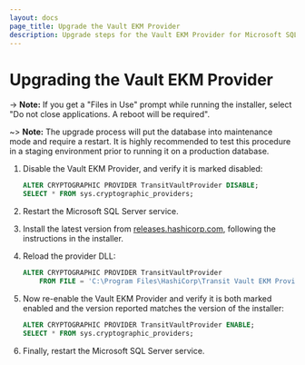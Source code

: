 ```yaml
---
layout: docs
page_title: Upgrade the Vault EKM Provider
description: Upgrade steps for the Vault EKM Provider for Microsoft SQL Server.
---
```


# Upgrading the Vault EKM Provider

-> **Note:** If you get a "Files in Use" prompt while running the installer, select
    "Do not close applications. A reboot will be required".

~> **Note:** The upgrade process will put the database into maintenance mode and
    require a restart. It is highly recommended to test this procedure in a
    staging environment prior to running it on a production database.

1. Disable the Vault EKM Provider, and verify it is marked disabled:

    ```sql
    ALTER CRYPTOGRAPHIC PROVIDER TransitVaultProvider DISABLE;
    SELECT * FROM sys.cryptographic_providers;
    ```

1. Restart the Microsoft SQL Server service.
1. Install the latest version from [releases.hashicorp.com][releases], following
   the instructions in the installer.
1. Reload the provider DLL:

    ```sql
    ALTER CRYPTOGRAPHIC PROVIDER TransitVaultProvider
        FROM FILE = 'C:\Program Files\HashiCorp\Transit Vault EKM Provider\TransitVaultEKM.dll';
    ```

1. Now re-enable the Vault EKM Provider and verify it is both marked enabled
    and the version reported matches the version of the installer:

    ```sql
    ALTER CRYPTOGRAPHIC PROVIDER TransitVaultProvider ENABLE;
    SELECT * FROM sys.cryptographic_providers;
    ```

1. Finally, restart the Microsoft SQL Server service.

[releases]: https://releases.hashicorp.com/vault-mssql-ekm-provider/
